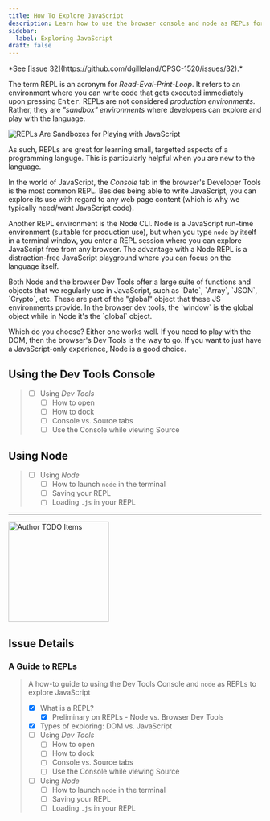 ```yaml
---
title: How To Explore JavaScript
description: Learn how to use the browser console and node as REPLs for learning JavaScript
sidebar:
  label: Exploring JavaScript
draft: false
---
```



<Aside title="Work-In-Progress (WIP)" type="caution">
*See [issue 32](https://github.com/dgilleland/CPSC-1520/issues/32).*
</Aside>

The term REPL is an acronym for *Read-Eval-Print-Loop*. It refers to an environment where you can write code that gets executed immediately upon pressing <kbd>Enter</kbd>. REPLs are not considered *production environments*. Rather, they are *"sandbox" environments* where developers can explore and play with the language.

<Image src={toy} alt="REPLs Are Sandboxes for Playing with JavaScript" />


As such, REPLs are great for learning small, targetted aspects of a programming languge. This is particularly helpful when you are new to the language.

In the world of JavaScript, the *Console* tab in the browser's Developer Tools is the most common REPL. Besides being able to write JavaScript, you can explore its use with regard to any web page content (which is why we typically need/want JavaScript code).

Another REPL environment is the Node CLI. Node is a JavaScript run-time environment (suitable for production use), but when you type `node` by itself in a terminal window, you enter a REPL session where you can explore JavaScript free from any browser. The advantage with a Node REPL is a distraction-free JavaScript playground where you can focus on the language itself.

<Aside type="tip">
Both Node and the browser Dev Tools offer a large suite of functions and objects that we regularly use in JavaScript, such as `Date`, `Array`, `JSON`, `Crypto`, etc. These are part of the "global" object that these JS environments provide. In the browser dev tools, the `window` is the global object while in Node it's the `global` object.
</Aside>

Which do you choose? Either one works well. If you need to play with the DOM, then the browser's Dev Tools is the way to go. If you want to just have a JavaScript-only experience, Node is a good choice.


## Using the Dev Tools Console

> - [ ] Using *Dev Tools*
>   - [ ] How to open
>   - [ ] How to dock
>   - [ ] Console vs. Source tabs
>   - [ ] Use the Console while viewing Source

## Using Node

> - [ ] Using *Node*
>   - [ ] How to launch `node` in the terminal
>   - [ ] Saving your REPL
>   - [ ] Loading `.js` in your REPL


----


<Image src={todo} alt="Author TODO Items" class="float-start mr-3" width="200" />

## Issue Details

### A Guide to REPLs

> A how-to guide to using the Dev Tools Console and `node` as REPLs to explore JavaScript
> 
> - [x] What is a REPL?
>   - [x] Preliminary on REPLs - Node vs. Browser Dev Tools
> - [x] Types of exploring: DOM vs. JavaScript
> - [ ] Using *Dev Tools*
>   - [ ] How to open
>   - [ ] How to dock
>   - [ ] Console vs. Source tabs
>   - [ ] Use the Console while viewing Source
> - [ ] Using *Node*
>   - [ ] How to launch `node` in the terminal
>   - [ ] Saving your REPL
>   - [ ] Loading `.js` in your REPL
